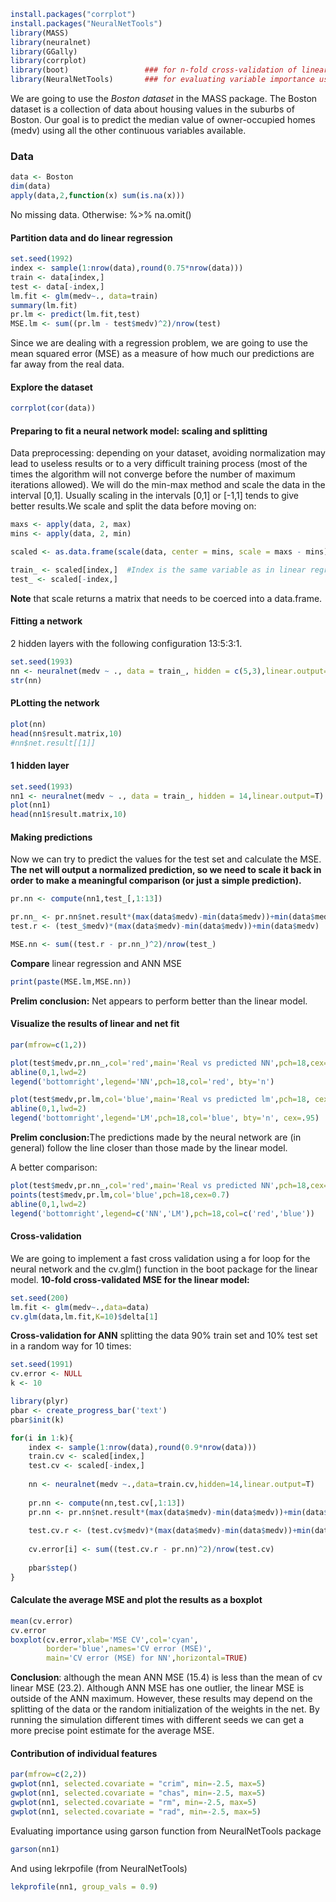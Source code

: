 
```{r}
install.packages("corrplot")
install.packages("NeuralNetTools")
library(MASS)
library(neuralnet)
library(GGally)
library(corrplot)
library(boot)                 ### for n-fold cross-validation of linear regression
library(NeuralNetTools)       ### for evaluating variable importance using garson function
```


We are going to use the *Boston dataset* in the MASS package.
The Boston dataset is a collection of data about housing values in the suburbs of Boston. Our goal is to predict the median value of owner-occupied homes (medv) using all the other continuous variables available.

### Data
```{r}
data <- Boston
dim(data)
apply(data,2,function(x) sum(is.na(x)))
```
No missing data. Otherwise:  %>% na.omit()

#### Partition data and do linear regression
```{r}
set.seed(1992)
index <- sample(1:nrow(data),round(0.75*nrow(data)))
train <- data[index,]
test <- data[-index,]
lm.fit <- glm(medv~., data=train)
summary(lm.fit)
pr.lm <- predict(lm.fit,test)
MSE.lm <- sum((pr.lm - test$medv)^2)/nrow(test)
```
Since we are dealing with a regression problem, we are going to use the mean squared error (MSE) as a measure of how much our predictions are far away from the real data.

#### Explore the dataset
```{r}
corrplot(cor(data))

```



#### Preparing to fit a neural network model: scaling and splitting
Data preprocessing: depending on your dataset, avoiding normalization may lead to useless results or to a very difficult training process (most of the times the algorithm will not converge before the number of maximum iterations allowed).
We will do the min-max method and scale the data in the interval [0,1]. Usually scaling in the intervals [0,1] or [-1,1] tends to give better results.We scale and split the data before moving on:
```{r}
maxs <- apply(data, 2, max) 
mins <- apply(data, 2, min)

scaled <- as.data.frame(scale(data, center = mins, scale = maxs - mins))

train_ <- scaled[index,]  #Index is the same variable as in linear regression
test_ <- scaled[-index,]
```
**Note** that scale returns a matrix that needs to be coerced into a data.frame.

#### Fitting a network
2 hidden layers with the following configuration 13:5:3:1. 
```{r}
set.seed(1993)
nn <- neuralnet(medv ~ ., data = train_, hidden = c(5,3),linear.output=T)
str(nn)
```


#### PLotting the network
```{r}
plot(nn)
head(nn$result.matrix,10)
#nn$net.result[[1]]
```
#### 1 hidden layer
```{r}
set.seed(1993)
nn1 <- neuralnet(medv ~ ., data = train_, hidden = 14,linear.output=T)
plot(nn1)
head(nn1$result.matrix,10)
```


#### Making predictions
Now we can try to predict the values for the test set and calculate the MSE. **The net will output a normalized prediction, so we need to scale it back in order to make a meaningful comparison (or just a simple prediction).**
```{r}
pr.nn <- compute(nn1,test_[,1:13])

pr.nn_ <- pr.nn$net.result*(max(data$medv)-min(data$medv))+min(data$medv)
test.r <- (test_$medv)*(max(data$medv)-min(data$medv))+min(data$medv)

MSE.nn <- sum((test.r - pr.nn_)^2)/nrow(test_)
```

**Compare** linear regression and ANN MSE
```{r}

print(paste(MSE.lm,MSE.nn))
```
**Prelim conclusion:** Net appears to perform better than the linear model.

#### Visualize the results of linear and net fit
```{r}
par(mfrow=c(1,2))

plot(test$medv,pr.nn_,col='red',main='Real vs predicted NN',pch=18,cex=0.7)
abline(0,1,lwd=2)
legend('bottomright',legend='NN',pch=18,col='red', bty='n')

plot(test$medv,pr.lm,col='blue',main='Real vs predicted lm',pch=18, cex=0.7)
abline(0,1,lwd=2)
legend('bottomright',legend='LM',pch=18,col='blue', bty='n', cex=.95)
```
**Prelim conclusion:**The predictions made by the neural network are (in general) follow the line closer than those made by the linear model.

A better comparison:
```{r}
plot(test$medv,pr.nn_,col='red',main='Real vs predicted NN',pch=18,cex=0.7)
points(test$medv,pr.lm,col='blue',pch=18,cex=0.7)
abline(0,1,lwd=2)
legend('bottomright',legend=c('NN','LM'),pch=18,col=c('red','blue'))
```

#### Cross-validation
We are going to implement a fast cross validation using a for loop for the neural network and the cv.glm() function in the boot package for the linear model.
**10-fold cross-validated MSE for the linear model:**
```{r}
set.seed(200)
lm.fit <- glm(medv~.,data=data)
cv.glm(data,lm.fit,K=10)$delta[1]
```

**Cross-validation for ANN**
splitting the data 90% train set and 10% test set in a random way for 10 times:
```{r}
set.seed(1991)
cv.error <- NULL
k <- 10

library(plyr) 
pbar <- create_progress_bar('text')
pbar$init(k)

for(i in 1:k){
    index <- sample(1:nrow(data),round(0.9*nrow(data)))
    train.cv <- scaled[index,]
    test.cv <- scaled[-index,]
    
    nn <- neuralnet(medv ~.,data=train.cv,hidden=14,linear.output=T)
    
    pr.nn <- compute(nn,test.cv[,1:13])
    pr.nn <- pr.nn$net.result*(max(data$medv)-min(data$medv))+min(data$medv)
    
    test.cv.r <- (test.cv$medv)*(max(data$medv)-min(data$medv))+min(data$medv)
    
    cv.error[i] <- sum((test.cv.r - pr.nn)^2)/nrow(test.cv)
    
    pbar$step()
}
```
#### Calculate the average MSE and plot the results as a boxplot
```{r}
mean(cv.error)
cv.error
boxplot(cv.error,xlab='MSE CV',col='cyan',
        border='blue',names='CV error (MSE)',
        main='CV error (MSE) for NN',horizontal=TRUE)
```
**Conclusion**: although the mean ANN MSE (15.4) is less than the mean of cv linear MSE (23.2). Although ANN MSE has one outlier, the linear MSE is outside of the ANN maximum.
However, these results may depend on the splitting of the data or the random initialization of the weights in the net. By running the simulation different times with different seeds we can get a more precise point estimate for the average MSE.

#### Contribution of individual features
```{r}
par(mfrow=c(2,2))
gwplot(nn1, selected.covariate = "crim", min=-2.5, max=5)
gwplot(nn1, selected.covariate = "chas", min=-2.5, max=5)
gwplot(nn1, selected.covariate = "rm", min=-2.5, max=5)
gwplot(nn1, selected.covariate = "rad", min=-2.5, max=5)
```

Evaluating importance using garson function from NeuralNetTools package
```{r}
garson(nn1)
```

And using lekrpofile (from NeuralNetTools)
```{r}
lekprofile(nn1, group_vals = 0.9)
```

